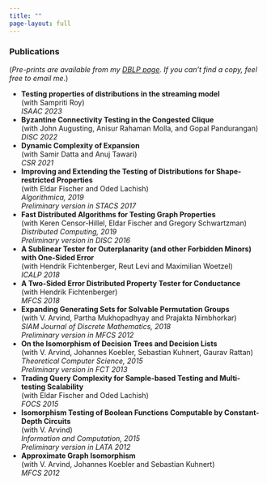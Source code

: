 ```yaml
---
title: ""
page-layout: full
---
```


### Publications

(*Pre-prints are available from my [DBLP page](https://dblp.org/pid/23/10305.html). If you can't find a copy, feel free to email me*.)

- **Testing properties of distributions in the streaming model**\
	(with Sampriti Roy)\
	*ISAAC 2023*
- **Byzantine Connectivity Testing in the Congested Clique**\
	(with John Augusting, Anisur Rahaman Molla, and Gopal Pandurangan)\
	*DISC 2022*
- **Dynamic Complexity of Expansion**\
	(with Samir Datta and Anuj Tawari)\
	*CSR 2021*
- **Improving and Extending the Testing of Distributions for Shape-restricted Properties**\
	(with Eldar Fischer and Oded Lachish)\
	*Algorithmica, 2019*\
	*Preliminary version in STACS 2017*
- **Fast Distributed Algorithms for Testing Graph Properties**\
	(with Keren Censor-Hillel, Eldar Fischer and Gregory Schwartzman)\
	*Distributed Computing, 2019*\
  *Preliminary version in DISC 2016*
- **A Sublinear Tester for Outerplanarity (and other Forbidden Minors) with One-Sided Error**\
	(with Hendrik Fichtenberger, Reut Levi and Maximilian Woetzel)\
	*ICALP 2018*
- **A Two-Sided Error Distributed Property Tester for Conductance**\
	(with Hendrik Fichtenberger)\
	*MFCS 2018*
- **Expanding Generating Sets for Solvable Permutation Groups**\
	(with V. Arvind, Partha Mukhopadhyay and Prajakta Nimbhorkar)\
	*SIAM Journal of Discrete Mathematics, 2018*\
	*Preliminary version in MFCS 2012*
- **On the Isomorphism of Decision Trees and Decision Lists**\
	(with V. Arvind, Johannes Koebler, Sebastian Kuhnert, Gaurav Rattan)\
	*Theoretical Computer Science, 2015*\
	*Preliminary version in FCT 2013*
- **Trading Query Complexity for Sample-based Testing and Multi-testing Scalability**\
	(with Eldar Fischer and Oded Lachish)\
	*FOCS 2015*
- **Isomorphism Testing of Boolean Functions Computable by Constant-Depth Circuits**\
	(with V. Arvind)\
	*Information and Computation, 2015*\
	*Preliminary version in LATA 2012*
- **Approximate Graph Isomorphism**\
	(with V. Arvind, Johannes Koebler and Sebastian Kuhnert)\
	*MFCS 2012*
